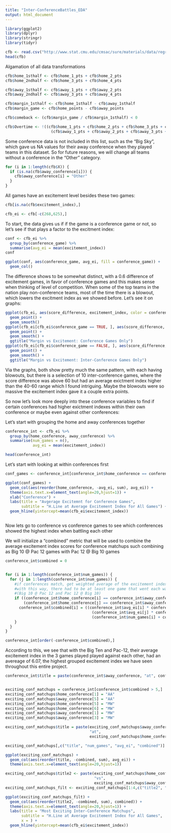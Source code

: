 ```yaml
---
title: "Inter-ConferenceBattles_EDA"
output: html_document
---
```



```r
library(ggplot2)
library(dplyr)
library(stringr)
library(tidyr)
```


```r
cfb <- read.csv("http://www.stat.cmu.edu/cmsac/sure/materials/data/regression_projects/cfb_2019_games.csv")
head(cfb)
```

Algamation of all data transformations

```r
cfb$home_1sthalf <- cfb$home_1_pts + cfb$home_2_pts 
cfb$home_2ndhalf <- cfb$home_3_pts + cfb$home_4_pts

cfb$away_1sthalf <- cfb$away_1_pts + cfb$away_2_pts
cfb$away_2ndhalf <- cfb$away_3_pts + cfb$away_4_pts

cfb$margin_1sthalf <- cfb$home_1sthalf - cfb$away_1sthalf
cfb$margin_game <- cfb$home_points - cfb$away_points

cfb$comeback <- (cfb$margin_game / cfb$margin_1sthalf) < 0

cfb$Overtime <- !((cfb$home_1_pts + cfb$home_2_pts + cfb$home_3_pts + cfb$home_4_pts) == cfb$home_points |
                    (cfb$away_1_pts + cfb$away_2_pts + cfb$away_3_pts + cfb$away_4_pts) == cfb$away_points)
```


Some conference data is not included in this list, such as the "Big Sky", which gave us NA values for their away conference when they played teams in this dataset. So for future reasons, we will change all teams without a conference in the "Other" category.

```r
for (i in 1:length(cfb$X)) {
  if (is.na(cfb$away_conference[i])) {
    cfb$away_conference[i] = "Other"
  }
}
```


All games have an excitement level besides these two games:
```r
cfb[is.na(cfb$excitement_index),]

cfb_ei <- cfb[-c(268,625),]
```


To start, the data gives us if if the game is a conference game or not, so let's see if that plays a factor to the excitment index:

```r
conf <- cfb_ei %>%
  group_by(conference_game) %>%
  summarise(avg_ei = mean(excitement_index))
conf

ggplot(conf, aes(conference_game, avg_ei, fill = conference_game)) +
  geom_col()
```

The difference shows to be somewhat distinct, with a 0.6 difference of excitement games, in favor of conference games and this makes sense when thinking of level of competition. When some of the top teams in the nation play non-conference teams, most of the time there is a blowout, which lowers the excitment index as we showed before. 
Let's see it on graphs:

```r
ggplot(cfb_ei, aes(score_difference, excitement_index, color = conference_game)) +
  geom_point() +
  geom_smooth()
ggplot(cfb_ei[cfb_ei$conference_game == TRUE, ], aes(score_difference, excitement_index)) +
  geom_point() +
  geom_smooth() +
  ggtitle("Margin vs Excitement: Conference Games Only")
ggplot(cfb_ei[cfb_ei$conference_game == FALSE, ], aes(score_difference, excitement_index)) +
  geom_point() + 
  geom_smooth() +
  ggtitle("Margin vs Excitement: Inter-Conference Games Only")
```

Via the graphs, both show pretty much the same pattern, with each having blowouts, but there is a selection of 10 inter-conference games, where the score difference was above 60 but had an average exictment index higher than the 40-60 range which I found intriguing. Maybe the blowouts were so massive the excitement index gave it a couple extra points.




So now let's look more deeply into these conference variables to find if certain conferences had higher exictment indexes within their own conference or maybe even against other conferences:


Let's start with grouping the home and away conferences together 
```r
conference_int <- cfb_ei %>%
  group_by(home_conference, away_conference) %>%
  summarise(num_games = n(),
            avg_ei = mean(excitement_index))

head(conference_int)
```

Let's start with looking at within conferences first

```r
conf_games <- conference_int[conference_int$home_conference == conference_int$away_conference, ]

ggplot(conf_games) +
  geom_col(aes(reorder(home_conference, -avg_ei, sum), avg_ei)) +
  theme(axis.text.x=element_text(angle=20,hjust=1)) +
  xlab("Conference") +
  labs(title = "Avgerage Excitemnt for Conference Games",
       subtitle = "H.Line at Average Excitement Index for All Games") +
  geom_hline(yintercept=mean(cfb_ei$excitement_index))



```


Now lets go to conference vs conference games to see which conferences showed the highest index when battling each other

We will initialize a "combined" metric that will be used to combine the average excitement index scores for conference matchups such combining as Big 10 @ Pac 12 games with Pac 12 @ Big 10 games

```r
conference_int$combined = 0


for (i in 1:length(conference_int$num_games)) {
  for (j in 1:length(conference_int$num_games)) {
    #if conferences match, get weighted average of the excitement index
    #with this way, there had to be at least one game that went each way 
    #(Big 10 @ Pac 12 and Pac 12 @ Big 10)
    if ((conference_int$home_conference[i] == conference_int$away_conference[j]) &&
        (conference_int$home_conference[j] == conference_int$away_conference[i])) {
      conference_int$combined[i] = ((conference_int$avg_ei[i] * conference_int$num_games[i]) + 
                                      (conference_int$avg_ei[j] * conference_int$num_games[j])) / 
                                      (conference_int$num_games[i] + conference_int$num_games[j])
    }
  }
}

conference_int[order(-conference_int$combined),]

```

According to this, we see that with the Big Ten and Pac-12, their average excitement index in the 3 games played played against each other, had an avereage of 6.07, the highest grouped excitement index we have seen throughout this entire project.



```r
conference_int$title = paste(conference_int$away_conference, "at", conference_int$home_conference)


exciting_conf_matchups = conference_int[conference_int$combined > 5,]
exciting_conf_matchups$home_conference[1] = "AA"
exciting_conf_matchups$away_conference[5] = "AA"
exciting_conf_matchups$home_conference[5] = "MW"
exciting_conf_matchups$home_conference[6] = "MW"
exciting_conf_matchups$away_conference[1] = "MW"
exciting_conf_matchups$away_conference[3] = "MW"

exciting_conf_matchups$title = paste(exciting_conf_matchups$away_conference, 
                                     "at", 
                                     exciting_conf_matchups$home_conference)

exciting_conf_matchups[,c("title", "num_games", "avg_ei", "combined")]


```

```r
ggplot(exciting_conf_matchups) +
  geom_col(aes(reorder(title, -combined, sum), avg_ei)) +
  theme(axis.text.x=element_text(angle=20,hjust=1))

```

```r
exciting_conf_matchups$title2 <- paste(exciting_conf_matchups$home_conference,
                                       "vs",
                                       exciting_conf_matchups$away_conference)
exciting_conf_matchups_filt <- exciting_conf_matchups[1:4,c("title2", "combined")]
```

```r
ggplot(exciting_conf_matchups_filt) +
  geom_col(aes(reorder(title2, -combined, sum), combined)) +
  theme(axis.text.x=element_text(angle=20,hjust=1)) +
  labs(title = "Most Exciting Inter-Conference Matchups",
       subtitle = "H.Line at Average Excitement Index for All Games",
       x = ) +
  geom_hline(yintercept=mean(cfb_ei$excitement_index))
```

